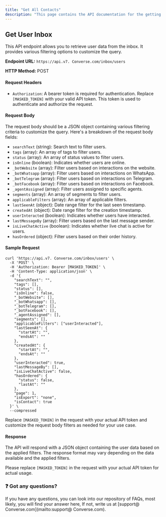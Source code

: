 ```yaml
---
title: "Get All Contacts"
description: "This page contains the API documentation for the getting all contacts of platform."
---
```


## **Get User Inbox**

This API endpoint allows you to retrieve user data from the inbox. It provides various filtering options to customize the query.

**Endpoint URL:** `https://api.v7. Converse.com/inbox/users`

**HTTP Method:** POST

#### **Request Headers**

- `Authorization`: A bearer token is required for authentication. Replace `[MASKED_TOKEN]` with your valid API token. This token is used to authenticate and authorize the request.

#### **Request Body**

The request body should be a JSON object containing various filtering criteria to customize the query. Here's a breakdown of the request body fields:

- `searchText` (string): Search text to filter users.
- `tags` (array): An array of tags to filter users.
- `status` (array): An array of status values to filter users.
- `isOnline` (boolean): Indicates whether users are online.
- `_botWebsite` (array): Filter users based on interactions on the website.
- `_botWhatsapp` (array): Filter users based on interactions on WhatsApp.
- `_botTelegram` (array): Filter users based on interactions on Telegram.
- `_botFacebook` (array): Filter users based on interactions on Facebook.
- `_agentAssigned` (array): Filter users assigned to specific agents.
- `segments` (array): An array of segments to filter users.
- `applicableFilters` (array): An array of applicable filters.
- `lastSeenAt` (object): Date range filter for the last seen timestamp.
- `createdAt` (object): Date range filter for the creation timestamp.
- `userInteracted` (boolean): Indicates whether users have interacted.
- `lastMessageBy` (array): Filter users based on the last message sender.
- `isLiveChatActive` (boolean): Indicates whether live chat is active for users.
- `hasOrdered` (object): Filter users based on their order history.

#### **Sample Request**

```
curl 'https://api.v7. Converse.com/inbox/users' \
  -X 'POST' \
  -H 'Authorization: Bearer [MASKED_TOKEN]' \
  -H 'Content-Type: application/json' \
  -d '{
    "searchText": "",
    "tags": [],
    "status": [],
    "isOnline": false,
    "_botWebsite": [],
    "_botWhatsapp": [],
    "_botTelegram": [],
    "_botFacebook": [],
    "_agentAssigned": [],
    "segments": [],
    "applicableFilters": ["userInteracted"],
    "lastSeenAt": {
      "startAt": "",
      "endsAt": ""
    },
    "createdAt": {
      "startAt": "",
      "endsAt": ""
    },
    "userInteracted": true,
    "lastMessageBy": [],
    "isLiveChatActive": false,
    "hasOrdered": {
      "status": false,
      "lastAt": ""
    },
    "page": 1,
    "isExport": "none",
    "isContact": true
  }' \
  --compressed
```

Replace `[MASKED_TOKEN]` in the request with your actual API token and customize the request body filters as needed for your use case.

#### **Response**

The API will respond with a JSON object containing the user data based on the applied filters. The response format may vary depending on the data available and the applied filters.

Please replace `[MASKED_TOKEN]` in the request with your actual API token for actual usage.

### **❓ Got any questions?**

If you have any questions, you can look into our repository of FAQs, most likely, you will find your answer here, If not, write us at  [support@ Converse.com](mailto:support@ Converse.com).